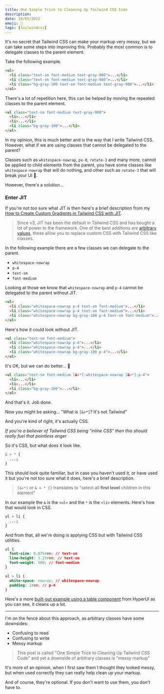 ```yaml
---
title: One Simple Trick to Cleaning Up Tailwind CSS Code
description:
date: 10/05/2022
emoji: 🧼
tags: [tailwindcss]
---
```


It's no secret that Tailwind CSS can make your markup very messy, but we can take some steps into improving this. Probably the most common is to delegate classes to the parent element.

Take the following example.

```html
<ul>
  <li class="text-sm font-medium text-gray-900">...</li>
  <li class="text-sm font-medium text-gray-900">...</li>
  <li class="bg-gray-100 text-sm font-medium text-gray-900">...</li>
</ul>
```

There's a lot of repetition here, this can be helped by moving the repeated classes to the parent element.

```html
<ul class="text-sm font-medium text-gray-900">
  <li>...</li>
  <li>...</li>
  <li class="bg-gray-100">...</li>
</ul>
```

In my opinion, this is much better and is the way that I write Tailwind CSS. However, what if we are using classes that cannot be delegated to the parent?

Classes such as `whitespace-nowrap`, `px-8`, `rotate-3` and many more, cannot be applied to child elements from the parent, you have some classes like `whitespace-nowrap` that will do nothing, and other such as `rotate-3` that will break your UI 🤯.

However, there's a solution...

### Enter JIT

If you're not too sure what JIT is then here's a brief description from my [How to Create Custom Gradients in Tailwind CSS with JIT](/blog/custom-gradients-with-tailwindcss-jit).

> Since v3, JIT has been the default in Tailwind CSS and has bought a lot of power to the framework. One of the best additions are [arbitrary values](https://tailwindcss.com/docs/adding-custom-styles#using-arbitrary-values), these allow you to replace custom CSS with Tailwind CSS like classes.

In the following example there are a few classes we can delegate to the parent.

- `whitespace-nowrap`
- `p-4`
- `text-sm`
- `font-medium`

Looking at those we know that `whitespace-nowrap` and `p-4` cannot be delegated to the parent without JIT.

```html
<ul>
  <li class="whitespace-nowrap p-4 text-sm font-medium">...</li>
  <li class="whitespace-nowrap p-4 text-sm font-medium">...</li>
  <li class="whitespace-nowrap bg-gray-100 p-4 text-sm font-medium">...</li>
</ul>
```

Here's how it could look without JIT.

```html
<ul class="text-sm font-medium">
  <li class="whitespace-nowrap p-4">...</li>
  <li class="whitespace-nowrap p-4">...</li>
  <li class="whitespace-nowrap bg-gray-100 p-4">...</li>
</ul>
```

It's OK, but we can do better... 🥁

```html
<ul class="text-sm font-medium [&>*]:whitespace-nowrap [&>*]:p-4">
  <li>...</li>
  <li>...</li>
  <li class="bg-gray-100">...</li>
</ul>
```

And that's it. Job done.

Now you might be asking... "What is `[&>*]`? It's not Tailwind"

And you're kind of right, it's actually CSS.

_If you're a believer of Tailwind CSS being "inline CSS" then this should really fuel that pointless anger_

So it's CSS, but what does it look like.

```css
& > * {
  ...;
}
```

This should look quite familiar, but in case you haven't used it, or have used it but you're not too sure what it does, here's a brief description.

> `[&>*]` or `& > * {}` translates to "select all **first level** children in this element"

In our example the `&` is the `<ul>` and the `*` is the `<li>` elements. Here's how that would look in CSS.

```css
ul > li {
  ...;
}
```

And from that, all we're doing is applying CSS but with Tailwind CSS utilities.

```css
ul {
  font-size: 0.875rem; // text-sm
  line-height: 1.25rem; // text-sm
  font-weight: 500; // font-medium
}

ul > li {
  white-space: nowrap; // whitespace-nowrap
  padding: 1rem; // p-4
}
```

Here's a more [built-out example using a table component](https://play.tailwindcss.com/pJxSAPRw22) from HyperUI as you can see, it cleans up a lot.

---

I'm on the fence about this approach, as arbitrary classes have some downsides:

- Confusing to read
- Confusing to write
- Messy markup

> This post is called "One Simple Trick to Cleaning Up Tailwind CSS Code" and yet a downside of arbitrary classes is "messy markup"

It's more of an opinion, when I first saw them I thought they looked messy, but when used correctly they can really help clean up your markup.

And of course, they're optional. If you don't want to use them, you don't have to.

